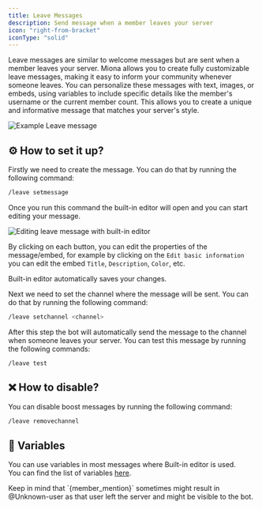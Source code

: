 ```yaml
---
title: Leave Messages
description: Send message when a member leaves your server
icon: "right-from-bracket"
iconType: "solid"
---
```


Leave messages are similar to welcome messages but are sent when a member leaves your server. Miona allows you to create fully customizable leave messages, making it easy to inform your community whenever someone leaves. You can personalize these messages with text, images, or embeds, using variables to include specific details like the member's username or the current member count. This allows you to create a unique and informative message that matches your server's style.

<Frame caption="Example Leave message">
    <img src="/images/leave/example-leave.png" alt="Example Leave message"/>
</Frame>

## ⚙️ How to set it up?

Firstly we need to create the message. You can do that by running the following command:
```sh
/leave setmessage
```
Once you run this command the built-in editor will open and you can start editing your message.

<Frame caption="Editing leave message with built-in editor">
    <img src="/images/leave/editing-leave.png" alt="Editing leave message with built-in editor"/>
</Frame>

By clicking on each button, you can edit the properties of the message/embed, for example by clicking on the `Edit basic information` you can edit the embed `Title`, `Description`, `Color`, etc.

<Note>
Built-in editor automatically saves your changes.
</Note>

Next we need to set the channel where the message will be sent. You can do that by running the following command:
```sh
/leave setchannel <channel>
```

After this step the bot will automatically send the message to the channel when someone leaves your server.
You can test this message by running the following commands:
```
/leave test
```

## ❌ How to disable?

You can disable boost messages by running the following command:
```sh
/leave removechannel
```

## 🧠 Variables

You can use variables in most messages where Built-in editor is used.  
You can find the list of variables [here](/variables).

<Note>
Keep in mind that `{member_mention}` sometimes might result in @Unknown-user as that user left the server and might be visible to the bot.
</Note>